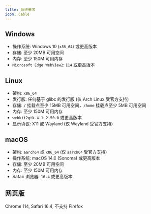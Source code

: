 ```yaml
---
title: 系统要求
icon: Cable
---
```


## Windows

- 操作系统: Windows 10 (`x86_64`) 或更高版本
- 存储: 至少 20MB 可用空间
- 内存: 至少 150M 可用内存
- `Microsoft Edge WebView2`: `114` 或更高版本

## Linux

- 架构: `x86_64`
- 发行版: 任何基于 glibc 的发行版 (仅 Arch Linux 受官方支持)
- 存储: `/` 挂载点至少 15MB 可用空间，`/home` 挂载点至少 5MB 可用空间
- 内存: 至少 150M 可用内存
- `webkit2gtk-4.1`: `2.50.0` 或更高版本
- 显示协议: X11 或 Wayland (仅 Wayland 受官方支持)

## macOS

- 架构: `aarch64` 或 `x86_64` (仅 `aarch64` 受官方支持)
- 操作系统: macOS 14.0 (Sonoma) 或更高版本
- 存储: 至少 20MB 可用空间
- 内存: 至少 150M 可用内存
- Safari 浏览器: `16.4` 或更高版本

## 网页版

Chrome 114, Safari 16.4, 不支持 Firefox
